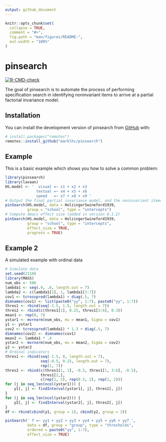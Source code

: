 ```yaml
---
output: github_document
---
```


<!-- README.md is generated from README.Rmd. Please edit that file -->

```r
knitr::opts_chunk$set(
  collapse = TRUE,
  comment = "#>",
  fig.path = "man/figures/README-",
  out.width = "100%"
)
```

# pinsearch

<!-- badges: start -->
[![R-CMD-check](https://github.com/marklhc/pinsearch/actions/workflows/R-CMD-check.yaml/badge.svg)](https://github.com/marklhc/pinsearch/actions/workflows/R-CMD-check.yaml)
<!-- badges: end -->

The goal of pinsearch is to automate the process of performing specification search in identifying noninvariant items to arrive at a partial factorial invariance model. 

## Installation

<!-- You can install the released version of pinsearch from [CRAN](https://CRAN.R-project.org) with: -->

<!-- ``` r -->
<!-- install.packages("pinsearch") -->
<!-- ``` -->

<!-- And the development version from [GitHub](https://github.com/) with: -->

You can install the development version of pinsearch from [GitHub](https://github.com/) with:

``` r
# install.packages("remotes")
remotes::install_github("marklhc/pinsearch")
```
## Example

This is a basic example which shows you how to solve a common problem:

```r
library(pinsearch)
library(lavaan)
HS.model <- '  visual =~ x1 + x2 + x3
              textual =~ x4 + x5 + x6
              speed   =~ x7 + x8 + x9 '
# Output the final partial invariance model, and the noninvariant items
pinSearch(HS.model, data = HolzingerSwineford1939, 
          group = "school", type = "intercepts")
# Compute dmacs effect size (added in version 0.1.2)
pinSearch(HS.model, data = HolzingerSwineford1939, 
          group = "school", type = "intercepts",
          effect_size = TRUE,
          progress = TRUE)
```

## Example 2

A simulated example with ordinal data

```r
# Simulate data
set.seed(2110)
library(MASS)
num_obs <- 500
lambda1 <- seq(.9, .6, length.out = 7)
lambda2 <- c(lambda1[1], 1, lambda1[3:7])
cov1 <- tcrossprod(lambda1) + diag(.5, 7)
dimnames(cov1) <- list(paste0("yy", 1:7), paste0("yy", 1:7))
thres1 <- rbind(seq(-1.5, 1.5, length.out = 7))
thres2 <- rbind(c(thres1[1], 0.25, thres1[3:6], 0.3))
mean1 <- rep(0, 7)
ystar1 <- mvrnorm(num_obs, mu = mean1, Sigma = cov1)
y1 <- ystar1
cov2 <- tcrossprod(lambda1) * 1.3 + diag(.5, 7)
dimnames(cov2) <- dimnames(cov1)
mean2 <- lambda1 * .4
ystar2 <- mvrnorm(num_obs, mu = mean2, Sigma = cov2)
y2 <- ystar2
# Ordinal indicators
thres1 <- rbind(seq(-1.5, 0, length.out = 7),
                seq(-0.5, 0.25, length.out = 7),
                rep(1, 7))
thres2 <- rbind(c(thres1[1, 1], -0.5, thres1[1, 3:6], -0.5),
                thres1[2,],
                c(rep(1, 3), rep(0.5, 2), rep(1, 2)))
for (j in seq_len(ncol(ystar1))) {
    y1[, j] <- findInterval(ystar1[, j], thres1[, j])
}
for (j in seq_len(ncol(ystar2))) {
    y2[, j] <- findInterval(ystar2[, j], thres2[, j])
}
df <- rbind(cbind(y1, group = 1), cbind(y2, group = 2))
```

```r
pinSearch(' f =~ yy1 + yy2 + yy3 + yy4 + yy5 + yy6 + yy7 ',
          data = df, group = "group", type = "thresholds",
          ordered = paste0("yy", 1:7),
          effect_size = TRUE)
```


